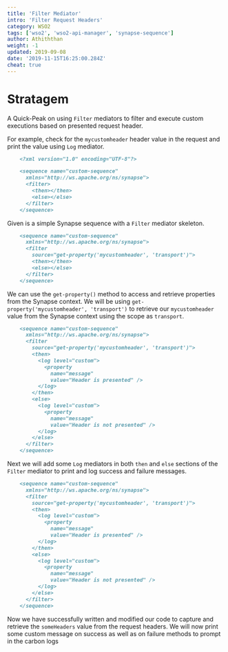 ```yaml
---
title: 'Filter Mediator'
intro: 'Filter Request Headers'
category: WSO2
tags: ['wso2', 'wso2-api-manager', 'synapse-sequence']
author: Athiththan
weight: -1
updated: 2019-09-08
date: '2019-11-15T16:25:00.284Z'
cheat: true
---
```



# Stratagem

A Quick-Peak on using `Filter` mediators to filter and execute custom executions based on presented request header.

For example, check for the `mycustomheader` header value in the request and print the value using `Log` mediator.

<CodeWave metastring='{}'>

```markdown
    <?xml version="1.0" encoding="UTF-8"?>

    <sequence name="custom-sequence" 
      xmlns="http://ws.apache.org/ns/synapse">
      <filter>
        <then></then>
        <else></else>
      </filter>
    </sequence>
```

Given is a simple Synapse sequence with a `Filter` mediator skeleton.

```markdown
    <sequence name="custom-sequence" 
      xmlns="http://ws.apache.org/ns/synapse">
      <filter 
        source="get-property('mycustomheader', 'transport')">
        <then></then>
        <else></else>
      </filter>
    </sequence>
```

We can use the `get-property()` method to access and retrieve properties from the Synapse context. 
We will be using `get-property('mycustomheader', 'transport')` to retrieve our `mycustomheader` value from the Synapse context using the scope as `transport`.

```markdown
    <sequence name="custom-sequence" 
      xmlns="http://ws.apache.org/ns/synapse">
      <filter 
        source="get-property('mycustomheader', 'transport')">
        <then>
          <log level="custom">
            <property 
              name="message" 
              value="Header is presented" />
          </log>
        </then>
        <else>
          <log level="custom">
            <property 
              name="message" 
              value="Header is not presented" />
          </log>
        </else>
      </filter>
    </sequence>
```

Next we will add some `Log` mediators in both `then` and `else` sections of the `Filter` mediator to print and log success and failure messages.

```markdown
    <sequence name="custom-sequence" 
      xmlns="http://ws.apache.org/ns/synapse">
      <filter 
        source="get-property('mycustomheader', 'transport')">
        <then>
          <log level="custom">
            <property 
              name="message" 
              value="Header is presented" />
          </log>
        </then>
        <else>
          <log level="custom">
            <property 
              name="message" 
              value="Header is not presented" />
          </log>
        </else>
      </filter>
    </sequence>
```

Now we have successfully written and modified our code to capture and retrieve the `someHeaders` value from the request headers. We will now print some custom message on success as well as on failure methods to prompt in the carbon logs

</CodeWave>
